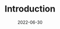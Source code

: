 ---
date: '2022-06-30'
series: React for Angular Developers
title: Introduction
excerpt: ""
tags:
  - react
  - angular

collection: "react.mdx"
live: false
---